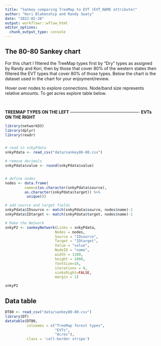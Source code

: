 ```yaml
---
title: "Sankey comparing TreeMap to EVT (EVT_NAME attribute)"
author: "Kori Blakenship and Randy Swaty"
date: "2022-02-28"
output: workflowr::wflow_html
editor_options:
  chunk_output_type: console
---
```


## The 80-80 Sankey chart

For this chart I filtered the TreeMap types first by "Dry" types as assigned by Randy and Kori, then by those that cover 80% of the western states then filtered the EVT types that cover 80% of those types.  Below the chart is the dataset used in the chart for your enjoyment/review. 

Hover over nodes to explore connections.  Node/band size represents relative amounts.  To get acres explore table below.
 
 <br>
 
**TREEMAP TYPES ON THE LEFT** ------------------------------------------------- **EVTs ON THE RIGHT**                               


```r

library(networkD3)
library(dplyr)
library(readr)


# read in snkyPdata
snkyPdata <- read_csv("data/sankey80-80.csv")

# remove decimals
snkyPdata$value <- round(snkyPdata$value)


# define nodes
nodes <- data.frame(
         name=c(as.character(snkyPdata$source), 
         as.character(snkyPdata$target)) %>% 
          unique())

# add source and target fields
snkyPdata$IDsource <- match(snkyPdata$source, nodes$name)-1 
snkyPdata$IDtarget <- match(snkyPdata$target, nodes$name)-1

# Make the Network
snkyP2 <- sankeyNetwork(Links = snkyPdata, 
                       Nodes = nodes,
                       Source = "IDsource", 
                       Target = "IDtarget",
                       Value = "value", 
                       NodeID = "name", 
                       width = 1100,
                       height = 1000, 
                       fontSize=16,
                       iterations = 0,
                       sinksRight=FALSE,
                       margin = 1)

snkyP2
```


## Data table

```r

DT80 <- read_csv("data/sankey80-80.csv")
library(DT)
datatable(DT80,
          colnames = c("TreeMap forest types",
                       "EVTs",
                       "Acres"),
          class = 'cell-border stripe')

```




